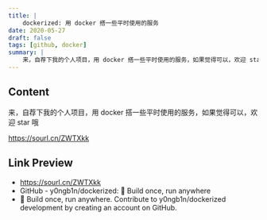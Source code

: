 ```yaml
---
title: |
    dockerized: 用 docker 搭一些平时使用的服务
date: 2020-05-27
draft: false
tags: [github, docker]
summary: |
    来，自荐下我的个人项目，用 docker 搭一些平时使用的服务，如果觉得可以，欢迎 star 哦
---
```


## Content

来，自荐下我的个人项目，用 docker 搭一些平时使用的服务，如果觉得可以，欢迎 star 哦

https://sourl.cn/ZWTXkk

## Link Preview

- https://sourl.cn/ZWTXkk
- GitHub - y0ngb1n/dockerized: 🐳 Build once, run anywhere
- 🐳 Build once, run anywhere. Contribute to y0ngb1n/dockerized development by creating an account on GitHub.
